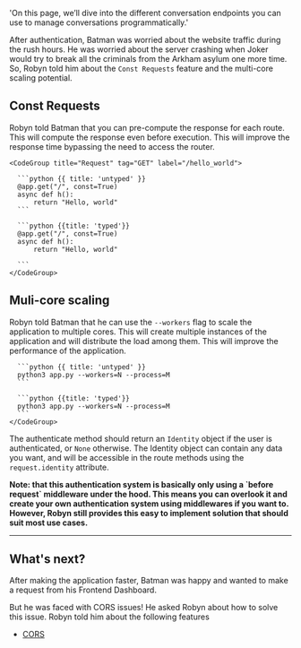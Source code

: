 
  'On this page, we’ll dive into the different conversation endpoints you can use to manage conversations programmatically.'

After authentication, Batman was worried about the website traffic during the rush hours. He was worried about the server crashing when Joker would try to break all the criminals from the Arkham asylum one more time. So, Robyn told him about the `Const Requests` feature and the multi-core scaling potential.


## Const Requests


Robyn told Batman that you can pre-compute the response for each route. This will compute the response even before execution. This will improve the response time bypassing the need to access the router.



<Col>
</Col>
  <Col>

    <CodeGroup title="Request" tag="GET" label="/hello_world">

      ```python {{ title: 'untyped' }}
      @app.get("/", const=True)
      async def h():
          return "Hello, world"
      ```

      ```python {{title: 'typed'}}
      @app.get("/", const=True)
      async def h():
          return "Hello, world"

      ```
    </CodeGroup>
  </Col>


## Muli-core scaling

Robyn told Batman that he can use the `--workers` flag to scale the application to multiple cores. This will create multiple instances of the application and will distribute the load among them. This will improve the performance of the application.




  <Col>

  </Col>
  <Col>
    <CodeGroup title="Request">

      ```python {{ title: 'untyped' }}
      python3 app.py --workers=N --process=M
      ```

      ```python {{title: 'typed'}}
      python3 app.py --workers=N --process=M
      ```
    </CodeGroup>
  </Col>

The authenticate method should return an `Identity` object if the user is authenticated, or `None` otherwise. The Identity object can contain any data you want, and will be accessible in the route methods using the `request.identity` attribute.

<b>
  Note: that this authentication system is basically only using a `before request` middleware under the hood. This means you can overlook it and create your own authentication system using middlewares if you want to. However, Robyn still provides this easy to implement solution that should suit most use cases.
</b>




--- 

## What's next?

After making the application faster, Batman was happy and wanted to make a request from his Frontend Dashboard.

But he was faced with CORS issues! He asked Robyn about how to solve this issue. Robyn told him about the following features

- [CORS](/documentation/api_reference/cors)

